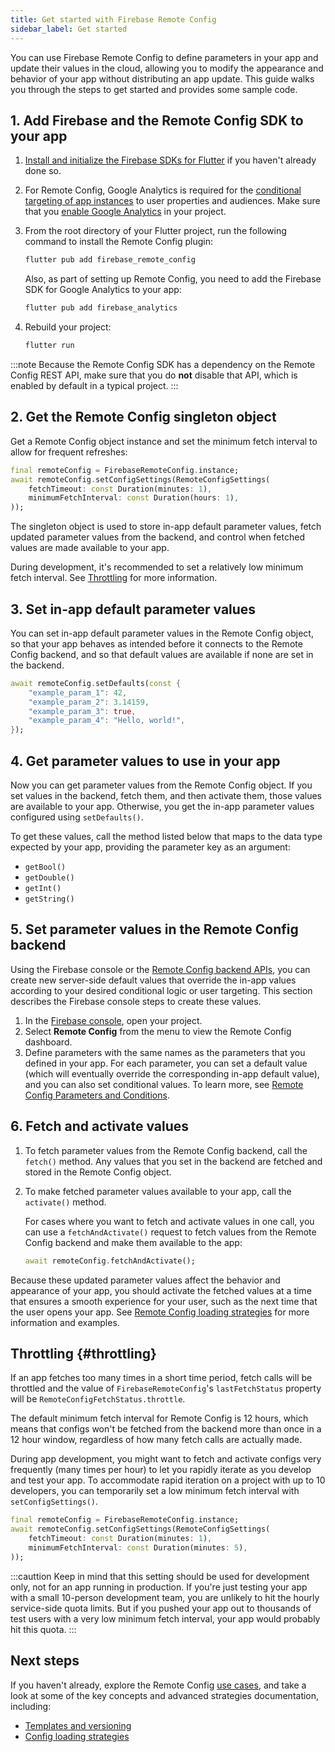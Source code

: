 ```yaml
---
title: Get started with Firebase Remote Config
sidebar_label: Get started
---
```


You can use Firebase Remote Config to define parameters in your app and update
their values in the cloud, allowing you to modify the appearance and behavior of
your app without distributing an app update.
This guide walks you through the steps to get started and provides some
sample code.

## 1. Add Firebase and the Remote Config SDK to your app

1.  [Install and initialize the Firebase SDKs for Flutter](../overview) if you
    haven't already done so.

1.  For Remote Config, Google Analytics is required for the
    [conditional targeting of app instances](https://firebase.google.com/docs/remote-config/parameters#conditions_rules_and_conditional_values)
    to user properties and audiences. Make sure that
    you <a href="https://support.google.com/firebase/answer/9289399#linkga"
           class="external">enable Google Analytics</a> in your project.

1.  From the root directory of your Flutter project, run the following
    command to install the Remote Config plugin:

    ```bash
    flutter pub add firebase_remote_config
    ```

    Also, as part of setting up Remote Config, you need to add the Firebase SDK
    for Google Analytics to your app:

    ```bash
    flutter pub add firebase_analytics
    ```

1.  Rebuild your project:

    ```bash
    flutter run
    ```

:::note
Because the Remote Config SDK has a dependency on the Remote Config REST
API, make sure that you do **not** disable that API, which is enabled by default
in a typical project.
:::

## 2. Get the Remote Config singleton object

Get a Remote Config object instance and set the
minimum fetch interval to allow for frequent refreshes:

```dart
final remoteConfig = FirebaseRemoteConfig.instance;
await remoteConfig.setConfigSettings(RemoteConfigSettings(
    fetchTimeout: const Duration(minutes: 1),
    minimumFetchInterval: const Duration(hours: 1),
));
```

The singleton object is used to store in-app default parameter values, fetch
updated parameter values from the backend, and control when fetched values are
made available to your app.

During development, it's recommended to set a relatively low minimum fetch
interval. See [Throttling](#throttling) for more information.

## 3. Set in-app default parameter values

You can set in-app default parameter values in the Remote Config
object, so that your app behaves as intended before it connects to the
Remote Config backend, and so that default values are available if none are
set in the backend.

```dart
await remoteConfig.setDefaults(const {
    "example_param_1": 42,
    "example_param_2": 3.14159,
    "example_param_3": true,
    "example_param_4": "Hello, world!",
});
```

## 4. Get parameter values to use in your app

Now you can get parameter values from the Remote Config object. If you set
values in the backend, fetch them, and then activate them,
those values are available to your app. Otherwise, you get the in-app
parameter values configured using `setDefaults()`.

To get these values, call the method listed below that maps to the data type
expected by your app, providing the parameter key as an argument:

* `getBool()`
* `getDouble()`
* `getInt()`
* `getString()`

## 5. Set parameter values in the Remote Config backend

Using the Firebase console or the
[Remote Config backend APIs](/docs/remote-config/automate-rc),
you can create new server-side default values that override the in-app values
according to your desired conditional logic or user targeting. This section
describes the Firebase console steps to create these values.

1. In the [Firebase console](https://console.firebase.google.com/), open your project.
1. Select **Remote Config** from the menu to view the Remote Config
   dashboard.
1. Define parameters with the same names as the parameters that you defined in
   your app. For each parameter, you can set a default value (which will
   eventually override the corresponding in-app default value), and you can also
   set conditional values. To learn more, see [Remote Config Parameters and
   Conditions](https://firebase.google.com/docs/remote-config/parameters).

## 6. Fetch and activate values

1. To fetch parameter values from the Remote Config backend, call the
   `fetch()` method. Any values that you set in the backend are fetched
   and stored in the Remote Config object.

1. To make fetched parameter values available to your app, call the
   `activate()` method.

   For cases where you want to fetch and activate values in one call, you
   can use a `fetchAndActivate()` request to fetch values from the
   Remote Config backend and make them available to the app:

   ```dart
   await remoteConfig.fetchAndActivate();
   ```

Because these updated parameter values affect the behavior and appearance
of your app, you should activate the fetched values at a time that ensures a
smooth experience for your user, such as the next time that the user opens your
app. See [Remote Config loading strategies](https://firebase.google.com/docs/remote-config/loading)
for more information and examples.

## Throttling {#throttling}

If an app fetches too many times in a short time period, fetch calls will be
throttled and the value of `FirebaseRemoteConfig`'s `lastFetchStatus`
property will be `RemoteConfigFetchStatus.throttle`.

The default minimum fetch interval for Remote Config is 12 hours, which
means that configs won't be fetched from the backend more than once in a 12 hour
window, regardless of how many fetch calls are actually made.

During app development, you might want to fetch and activate configs very frequently
(many times per hour) to let you rapidly iterate as you develop and test your
app. To accommodate rapid iteration on a project with up to 10 developers, you
can temporarily set a low minimum fetch interval with `setConfigSettings()`.

```dart
final remoteConfig = FirebaseRemoteConfig.instance;
await remoteConfig.setConfigSettings(RemoteConfigSettings(
    fetchTimeout: const Duration(minutes: 1),
    minimumFetchInterval: const Duration(minutes: 5),
));
```

:::cauttion
Keep in mind that this setting should be used for development only, not for an
app running in production. If you're just testing your app with a small
10-person development team, you are unlikely to hit the hourly service-side
quota limits. But if you pushed your app out to thousands of test users with a
very low minimum fetch interval, your app would probably hit this quota.
:::

## Next steps

If you haven't already, explore the Remote Config
[use cases](/docs/remote-config/use-cases), and take a look at some of the
key concepts and advanced strategies documentation, including:

* [Templates and versioning](/docs/remote-config/templates)
* [Config loading strategies](/docs/remote-config/loading)
